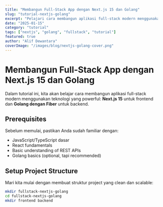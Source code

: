 ```yaml
---
title: "Membangun Full-Stack App dengan Next.js 15 dan Golang"
slug: "tutorial-nextjs-golang"
excerpt: "Pelajari cara membangun aplikasi full-stack modern menggunakan Next.js 15 App Router untuk frontend dan Golang dengan Fiber untuk backend. Complete dengan authentication dan deployment ke production."
date: "2025-01-15"
category: "tutorial"
tags: ["nextjs", "golang", "fullstack", "tutorial"]
featured: true
author: "Alif Dewantara"
coverImage: "/images/blog/nextjs-golang-cover.png"
---
```


# Membangun Full-Stack App dengan Next.js 15 dan Golang

Dalam tutorial ini, kita akan belajar cara membangun aplikasi full-stack modern menggunakan teknologi yang powerful: **Next.js 15** untuk frontend dan **Golang dengan Fiber** untuk backend.

## Prerequisites

Sebelum memulai, pastikan Anda sudah familiar dengan:

- JavaScript/TypeScript dasar
- React fundamentals
- Basic understanding of REST APIs
- Golang basics (optional, tapi recommended)

## Setup Project Structure

Mari kita mulai dengan membuat struktur project yang clean dan scalable:

```bash
mkdir fullstack-nextjs-golang
cd fullstack-nextjs-golang
mkdir frontend backend
```

